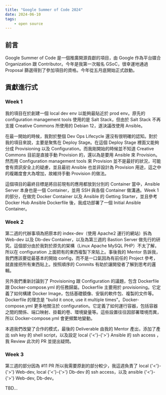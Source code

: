 ```yaml
---
title: "Google Summer of Code 2024"
date: 2024-06-10
tags:
    - open source
---
```


## 前言
Google Summer of Code 是一個推廣開源貢獻的項目，由 Google 作為平台媒合 Organization 跟 Contributor。今年是我第一次報名 GSoC，很幸運地通過 Proposal 篩選得到了參加項目的資格。今年從五月底開始正式啟動。

## 貢獻進行式
### Week 1
我的項目在於創建一個 local dev env 以能夠最貼近於 prod env。原先的 configuration management tools 使用的是 Salt Stack，但由於 Salt Stack 不再支援 Creative Commons 所使用的 Debian 12，遂決議改使用 Ansible。

在最一開始的時候，我對於整個 Dev Ops Lifecycle 還沒有很明確的認知。對於我的項目來說，主要是聚焦在 Deploy Stage。在這個 Deploy Stage 裡面又能夠分成 Provisioning 以及 Configuration。而我剛開始的時候並不知道 Creative Commons 目前是直接手動 Provision 的，還以為是要用 Ansible 來 Provision。然而用 Configuration management tools 來 Provision 並不是最好的狀況，可能會有資訊安全上的疑慮，並且最初 Ansible 也並非設計為 Provision 用途，這之中的複雜度會大為增加，故維持手動 Provision 的做法。

這個項目的最終目標是將目前現有的應用都放到分別的 Container 當中，Ansible Server 本身也是一個 Container，並用 SSH 與各個 Container 做溝通。Week 1 的部分，在做完 Docker Container 以及 Ansible 的 Getting Starter，並且參考 Docker Hub Ansible Dockerfile 後，我成功部署了一個 Initial Ansible Container。

### Week 2
第二週的代辦事項為把原本的 index-dev（使用 Apache2 運行的網站）拆為 Web-dev 以及 Db-dev Container，以及為第三週的 Bastion Server 做先行的研究。這個部分由於我對於原先的架構（Linux Apache MySQL PHP）不太了解，所以在 configuration 上面把有的東西複製下來貼上。事後我的 Mentor 告訴我，我們應該要從最基本的開始 config，而不是一口氣因為有前任的 Project 參考，就直接把所有東西貼上。按照順序的 Commits 有助於讓開發者了解到思考的邏輯。

另外我們重新討論到了 Provisioning 跟 Configuration 的議題，包含 Dockerfile 跟 Docker-compose.yml 的任務歸屬。Dockerfile 主要用於 provisioning。它定義了如何構建 Docker Image，包括基礎鏡像、安裝的軟件包、複製的文件等。Dockerfile 的理念是 "build it once, use it multiple times"。Docker-compose.yml 更多地關注於 configuration。它定義了如何運行容器，包括容器之間的關係、端口映射、掛載的卷、環境變量等。這些設置往往因部署環境而異，所以 Docker-compose.yml 會更頻繁地變動。

本週我們改變了合作的模式，最後的 Deliverable 由我的 Mentor 產出，添加了產出 ssh key 的 shell script，以及設定 local {'<'}-{'>'} Ansible 的 ssh access ，我 Review 此次的 PR 並提出疑問。

### Week 3
第三週的部分因為 #11 PR 所以我需要原創的部分較少，我這週負責了 local {'<'}-{'>'} Web-dev, local {'<'}-{'>'} Db-dev 的 ssh access，以及 ansible {'<'}-{'>'} Web-dev, Db-dev。

TBD...